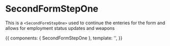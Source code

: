 <!-- SecondFormStepOne.stories.mdx -->


<Meta
  title="Public/Components/Form Steppers/Form Steps/SecondFormStepOne"
  component={SecondFormStepOne}
  decoratiors={[withKnobs]}
/>

# SecondFormStepOne

This is a `<SecondFormStepOne>` used to continue the enteries for the form and allows for employment
status updates and weapons

<Props of={SecondFormStepOne} />

<Canvas>
  <Story
    name="Primary"
    height="500px"
  >
    {{
      components: { SecondFormStepOne },
      template: '<SecondFormStepOne :handle-next-section="() => {}"/>',
    }}
  </Story>
</Canvas>
